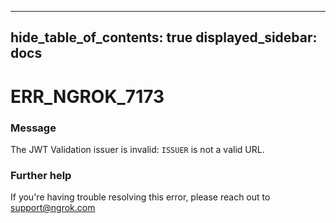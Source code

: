 

---
hide_table_of_contents: true
displayed_sidebar: docs
---


# ERR_NGROK_7173

### Message
The JWT Validation issuer is invalid: `ISSUER` is not a valid URL.

<ErrorDetails />



### Further help
If you're having trouble resolving this error, please reach out to [support@ngrok.com](mailto:support@ngrok.com?subject=Help%20with%20ERR_NGROK_7173)

